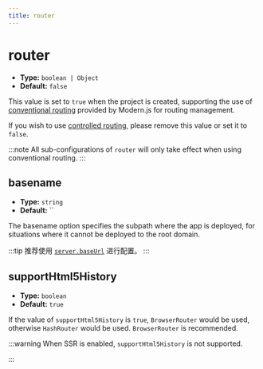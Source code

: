 ```yaml
---
title: router
---
```


# router


<RouterLegacyTip />

- **Type:** `boolean | Object`
- **Default:** `false`

This value is set to `true` when the project is created, supporting the use of [conventional routing](/guides/concept/entries.html#约定式路由) provided by Modern.js for routing management.

If you wish to use [controlled routing](/guides/concept/entries.html#自控式路由), please remove this value or set it to `false`.

:::note
All sub-configurations of `router` will only take effect when using conventional routing.
:::

## basename

- **Type:** `string`
- **Default:** ``

The basename option specifies the subpath where the app is deployed, for situations where it cannot be deployed to the root domain.

:::tip
推荐使用 [`server.baseUrl`](/configure/app/server/base-url) 进行配置。
:::

## supportHtml5History

- **Type:** `boolean`
- **Default:** `true`

If the value of `supportHtml5History` is `true`, `BrowserRouter` would be used, otherwise `HashRouter` would be used. `BrowserRouter` is recommended.

:::warning
When SSR is enabled, `supportHtml5History` is not supported.

:::
